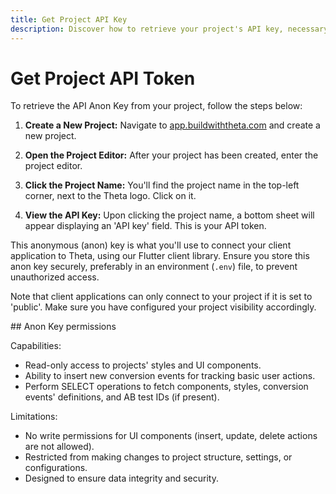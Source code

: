 ```yaml
---
title: Get Project API Key
description: Discover how to retrieve your project's API key, necessary for connecting your client app to Theta, and the importance of secure token handling.
---
```


# Get Project API Token

<YouTube id="vIE4gZZ8ufo"/>

To retrieve the API Anon Key from your project, follow the steps below:

1. **Create a New Project:** Navigate to [app.buildwiththeta.com](https://app.buildwiththeta.com) and create a new project.

2. **Open the Project Editor:** After your project has been created, enter the project editor.

3. **Click the Project Name:** You'll find the project name in the top-left corner, next to the Theta logo. Click on it.

4. **View the API Key:** Upon clicking the project name, a bottom sheet will appear displaying an 'API key' field. This is your API token.

This anonymous (anon) key is what you'll use to connect your client application to Theta, using our Flutter client library. Ensure you store this anon key securely, preferably in an environment (`.env`) file, to prevent unauthorized access.

<Warning>Note that client applications can only connect to your project if it is set to 'public'. Make sure you have configured your project visibility accordingly.</Warning>

## Anon Key permissions

Capabilities:

- Read-only access to projects' styles and UI components.
- Ability to insert new conversion events for tracking basic user actions.
- Perform SELECT operations to fetch components, styles, conversion events' definitions, and AB test IDs (if present).

Limitations:

- No write permissions for UI components (insert, update, delete actions are not allowed).
- Restricted from making changes to project structure, settings, or configurations.
- Designed to ensure data integrity and security.


